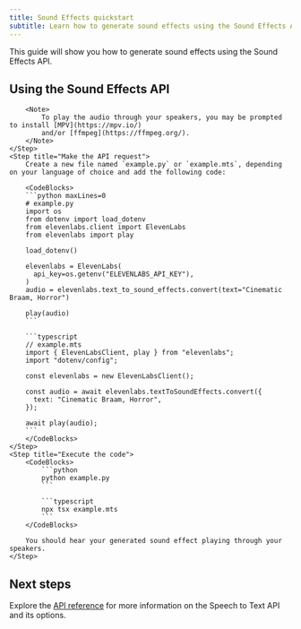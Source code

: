 ```yaml
---
title: Sound Effects quickstart
subtitle: Learn how to generate sound effects using the Sound Effects API.
---
```


This guide will show you how to generate sound effects using the Sound Effects API.

## Using the Sound Effects API

<Steps>
    <Step title="Create an API key">
        <Markdown src="/snippets/quickstart-api-key.mdx" />
    </Step>
    <Step title="Install the SDK">
        <Markdown src="/snippets/quickstart-install-sdk.mdx" />

        <Note>
            To play the audio through your speakers, you may be prompted to install [MPV](https://mpv.io/)
            and/or [ffmpeg](https://ffmpeg.org/).
        </Note>
    </Step>
    <Step title="Make the API request">
        Create a new file named `example.py` or `example.mts`, depending on your language of choice and add the following code:

        <CodeBlocks>
        ```python maxLines=0
        # example.py
        import os
        from dotenv import load_dotenv
        from elevenlabs.client import ElevenLabs
        from elevenlabs import play

        load_dotenv()

        elevenlabs = ElevenLabs(
          api_key=os.getenv("ELEVENLABS_API_KEY"),
        )
        audio = elevenlabs.text_to_sound_effects.convert(text="Cinematic Braam, Horror")

        play(audio)
        ```

        ```typescript
        // example.mts
        import { ElevenLabsClient, play } from "elevenlabs";
        import "dotenv/config";

        const elevenlabs = new ElevenLabsClient();

        const audio = await elevenlabs.textToSoundEffects.convert({
          text: "Cinematic Braam, Horror",
        });

        await play(audio);
        ```
        </CodeBlocks>
    </Step>
    <Step title="Execute the code">
        <CodeBlocks>
            ```python
            python example.py
            ```

            ```typescript
            npx tsx example.mts
            ```
        </CodeBlocks>

        You should hear your generated sound effect playing through your speakers.
    </Step>

</Steps>

## Next steps

Explore the [API reference](/docs/api-reference/speech-to-text/convert) for more information on the Speech to Text API and its options.
